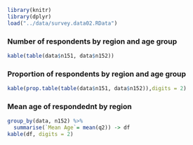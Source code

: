 ```r
library(knitr)
library(dplyr)
load("../data/survey.data02.RData")
```

### Number of respondents by region and age group

```r
kable(table(data$n151, data$n152))
```

### Proportion of respondents by region and age group

```r
kable(prop.table(table(data$n151, data$n152)),digits = 2)
```

### Mean age of respondednt by region

```r
group_by(data, n152) %>% 
  summarise(`Mean Age`= mean(q2)) -> df
kable(df, digits = 2)
```
